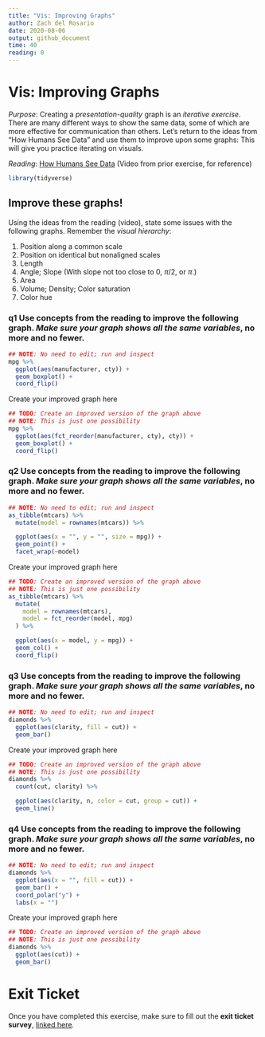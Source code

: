 ```yaml
---
title: "Vis: Improving Graphs"
author: Zach del Rosario
date: 2020-08-06
output: github_document
time: 40
reading: 0
---
```


# Vis: Improving Graphs

*Purpose*: Creating a *presentation-quality* graph is an *iterative exercise*. There are many different ways to show the same data, some of which are more effective for communication than others. Let's return to the ideas from "How Humans See Data" and use them to improve upon some graphs: This will give you practice iterating on visuals.

*Reading*: [How Humans See Data](https://www.youtube.com/watch?v=fSgEeI2Xpdc&list=PLluqivwOH1ouKkbM0c6x-g7DQnXF0UmC0&index=37&t=0s) (Video from prior exercise, for reference)

```r
library(tidyverse)
```

## Improve these graphs!
<!-- -------------------------------------------------- -->

Using the ideas from the reading (video), state some issues with the following graphs. Remember the *visual hierarchy*:

1. Position along a common scale
2. Position on identical but nonaligned scales
3. Length
4. Angle; Slope (With slope not too close to 0, $\pi/2$, or $\pi$.)
5. Area
6. Volume; Density; Color saturation
7. Color hue

### __q1__ Use concepts from the reading to improve the following graph. *Make sure your graph shows all the same variables*, no more and no fewer.

```r
## NOTE: No need to edit; run and inspect
mpg %>%
  ggplot(aes(manufacturer, cty)) +
  geom_boxplot() +
  coord_flip()
```

Create your improved graph here

```r
## TODO: Create an improved version of the graph above
## NOTE: This is just one possibility
mpg %>%
  ggplot(aes(fct_reorder(manufacturer, cty), cty)) +
  geom_boxplot() +
  coord_flip()
```

### __q2__ Use concepts from the reading to improve the following graph. *Make sure your graph shows all the same variables*, no more and no fewer.

```r
## NOTE: No need to edit; run and inspect
as_tibble(mtcars) %>%
  mutate(model = rownames(mtcars)) %>%

  ggplot(aes(x = "", y = "", size = mpg)) +
  geom_point() +
  facet_wrap(~model)
```

Create your improved graph here

```r
## TODO: Create an improved version of the graph above
## NOTE: This is just one possibility
as_tibble(mtcars) %>%
  mutate(
    model = rownames(mtcars),
    model = fct_reorder(model, mpg)
  ) %>%

  ggplot(aes(x = model, y = mpg)) +
  geom_col() +
  coord_flip()
```

### __q3__ Use concepts from the reading to improve the following graph. *Make sure your graph shows all the same variables*, no more and no fewer.

```r
## NOTE: No need to edit; run and inspect
diamonds %>%
  ggplot(aes(clarity, fill = cut)) +
  geom_bar()
```

Create your improved graph here

```r
## TODO: Create an improved version of the graph above
## NOTE: This is just one possibility
diamonds %>%
  count(cut, clarity) %>%

  ggplot(aes(clarity, n, color = cut, group = cut)) +
  geom_line()
```

### __q4__ Use concepts from the reading to improve the following graph. *Make sure your graph shows all the same variables*, no more and no fewer.

```r
## NOTE: No need to edit; run and inspect
diamonds %>%
  ggplot(aes(x = "", fill = cut)) +
  geom_bar() +
  coord_polar("y") +
  labs(x = "")
```

Create your improved graph here

```r
## TODO: Create an improved version of the graph above
## NOTE: This is just one possibility
diamonds %>%
  ggplot(aes(cut)) +
  geom_bar()
```

<!-- include-exit-ticket -->
# Exit Ticket
<!-- -------------------------------------------------- -->

Once you have completed this exercise, make sure to fill out the **exit ticket survey**, [linked here](https://docs.google.com/forms/d/e/1FAIpQLSeuq2LFIwWcm05e8-JU84A3irdEL7JkXhMq5Xtoalib36LFHw/viewform?usp=pp_url&entry.693978880=e-vis09-improve-assignment.Rmd).
